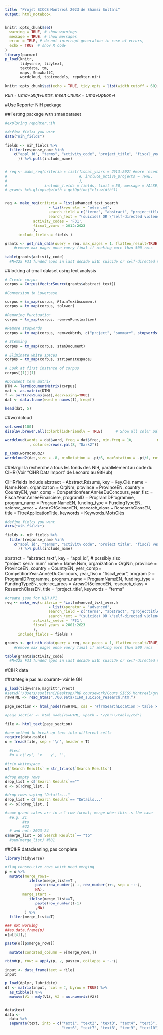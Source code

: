 ```yaml
---
title: "Projet SICCS Montreal 2023 de Shamsi Soltani"
output: html_notebook
---
```


```r
knitr::opts_chunk$set(
  warning = TRUE, # show warnings
  message = TRUE, # show messages
  error = TRUE, # do not interrupt generation in case of errors,
  echo = TRUE  # show R code
)
library(pacman)
p_load(knitr, 
       tidyverse, tidytext, 
       textdata, tm, 
       maps, SnowballC, 
       wordcloud, topicmodels, repoRter.nih)

knitr::opts_chunk$set(echo = TRUE, tidy.opts = list(width.cutoff = 60), tidy = TRUE)
```

*Run* = *Cmd+Shift+Enter*. *Insert Chunk* = *Cmd+Option+I*

#Use Reporter NIH package

##Testing package with small dataset
```r
#exploring repoRter.nih

#define fields you want 
data("nih_fields") 

fields <- nih_fields %>%
  filter(response_name %in% 
    c("appl_id", "terms", "activity_code", "project_title", "fiscal_year", "award_amount", "is_active", "project_start_date", "abstract_text","program_officers", "activity_type" #, "organization", "organization_type"
      )) %>% pull(include_name)


# req <- make_req(criteria = list(fiscal_years = 2013:2023 #more recent active awards will be included
#                                 #, include_active_projects = TRUE,
#                                 ),
#                 include_fields = fields, limit = 50, message = FALSE)
# grants %>% glimpse(width = getOption("cli.width"))


req <- make_req(criteria = list(advanced_text_search 
                    = list(operator = "advanced",
                    search_field = c("terms", "abstract", "projecttitle"),
                    search_text = "(suicide) OR \"self-directed violence\""),
             activity_codes = 'F31',
             fiscal_years = 2012:2023
             ),
      include_fields = fields )

grants <- get_nih_data(query = req, max_pages = 1, flatten_result=TRUE)
    #remove max pages once query final if seeking more than 500 recs

table(grants$activity_code) 
  #N=225 F31 funded apps in last decade with suicide or self-directed violence as a title, narrative, or key word; 340 total in database
```
##looking at small dataset using text analysis
```r
# Create corpus
corpus = Corpus(VectorSource(grants$abstract_text))

#Conversion to Lowercase

corpus = tm_map(corpus, PlainTextDocument)
corpus = tm_map(corpus, tolower)

#Removing Punctuation
corpus = tm_map(corpus, removePunctuation)

#Remove stopwords
corpus = tm_map(corpus, removeWords, c("project", "summary", stopwords("english")))

# Stemming
corpus = tm_map(corpus, stemDocument)

# Eliminate white spaces
corpus = tm_map(corpus, stripWhitespace)

# Look at first instance of corpus
corpus[[1]][1]

#Document term matrix
DTM <- TermDocumentMatrix(corpus)
mat <- as.matrix(DTM)
f <- sort(rowSums(mat),decreasing=TRUE)
dat <- data.frame(word = names(f),freq=f)

head(dat, 5)
```
##wordcloud
```r
set.seed(100)
display.brewer.all(colorblindFriendly = TRUE)      # Show all color palettes

wordcloud(words = dat$word, freq = dat$freq, min.freq = 10,           max.words=500, random.order=F, scale=c(3,.25), rot.per=0.3
           , colors=brewer.pal(8, "Dark2"))

p_load(wordcloud2)
wordcloud2(dat,size = .8, minRotation = -pi/6, maxRotation = -pi/6, rotateRatio = 1)
```

##élargir la recherche à tous les fonds des NIH, parallèlement au code du CIHR 
(Voir "CIHR Data Import" de Leonard au GitHub)

CIHR fields include 
  abstract = Abstract.Résumé,
  key = Key.Clé,
  name = Name.Nom,
  organization = OrgNm,
  province = ProvinceEN,
  country = CountryEN,
  year_comp = CompetitionYear.AnnéeDuConcours,
  year_fisc = FiscalYear.AnnéeFinancière,
  programID = ProgramIDProgramme,
  program_name = ProgramNameEN,
  funding_type = FundingTypeEN,
  science_areas = AreasOfScienceEN,
  research_class = ResearchClassEN,
  title = TitreApplicationTitle,
  keywords = Keywords.MotsClés
```r

#define fields you want 
data("nih_fields") 

fields <- nih_fields %>%
  filter(response_name %in% 
    c("appl_id", "terms", "activity_code", "project_title", "fiscal_year", "award_amount", "is_active", "project_start_date", "abstract_text","program_officers", "activity_type" #, "organization", "organization_type"
      )) %>% pull(include_name)
```
  abstract = "abstract_text",
  key = "appl_id", # possibly also "project_serial_num"
  name = Name.Nom,
  organization = OrgNm,
  province = ProvinceEN,
  country = CountryEN,
  year_comp = CompetitionYear.AnnéeDuConcours,
  year_fisc = "fiscal_year",
  programID = ProgramIDProgramme,
  program_name = ProgramNameEN,
  funding_type = FundingTypeEN,
  science_areas = AreasOfScienceEN,
  research_class = ResearchClassEN,
  title = "project_title",
  keywords = "terms"
```r
#create json for NIH API
req <- make_req(criteria = list(advanced_text_search 
                    = list(operator = "advanced",
                    search_field = c("terms", "abstract", "projecttitle"),
                    search_text = "(suicide) OR \"self-directed violence\""),
             activity_codes = 'F31',
             fiscal_years = 2001:2023
             ),
      include_fields = fields )

grants <- get_nih_data(query = req, max_pages = 1, flatten_result=TRUE)
    #remove max pages once query final if seeking more than 500 recs

table(grants$activity_code) 
  #N=225 F31 funded apps in last decade with suicide or self-directed violence as a title, narrative, or key word; 340 total in database
```
#CIHR data

##strategie pas au courant-- voir le GH
```r
p_load(tidyverse,magrittr,rvest)
#setwd('/Users/ssoltani/Desktop/PhD coursework/Cours_SICSS_Montreal/grant funding project')
rawHTML <- read_html("./00.Data/CIHR_suicide_research.html")

page_section <- html_node(rawHTML, css = '#frmSearchLocation > table > tbody > tr:nth-child(5) td')

#page_section <- html_node(rawHTML, xpath = '//br+//table//td')

file <- html_text(page_section)

#one method to break up text into different cells
require(data.table)
o = fread(file, sep = '\n', header = T)

  #test 
  #o = c('zy', 'x    y', '')

#trim whitespace
o$`Search Results` = str_trim(o$`Search Results`)

#drop empty rows
drop_list = o$`Search Results`==""
o <- o[!drop_list, ]

#drop rows saying "Details..."
drop_list = o$`Search Results`== "Details..."
o <- o[!drop_list, ]

#some grant dates are in a 3-row format; merge when this is the case
  #e.g. 21
        #to
        #22
  # and not: 2023-24
o$merge_list = o$`Search Results`== "to"
  #sum(merge_list) #381
```
##CIHR datacleaning, pas complete
```r
library(tidyverse)

#flag consecutive rows which need merging
p = o %>% 
  mutate(merge_rows=
           ifelse(merge_list==T ,
              paste(row_number()-1, row_number()+1, sep = ":"),
              NA),
        merge_start =
           ifelse(merge_list==T,
              paste(row_number()-1)
              ,NA)
         ) %>% 
  filter(merge_list==T)

### not working
##as.data.frame(p)
o[p[[4]],]

paste(o[[p$merge_rows]]

  mutate(concated_column = o[merge_rows,])

rbind(p, row3 = apply(p, 2, paste0, collapse = "-"))
```

```r

input <- data_frame(text = file)
input

p_load(dplyr, lubridate)
df <- matrix(input, ncol = 7, byrow = TRUE) %>% 
  as_tibble() %>% 
  mutate(V1 = mdy(V1), V2 = as.numeric(V2))


data$text
data <-
  data %>% 
  separate(text, into = c("text1", "text2", "text3", "text4", "text5", 
                          "text6", "text7", "text8", "text9", "text10"), sep = "Back to text")
```
